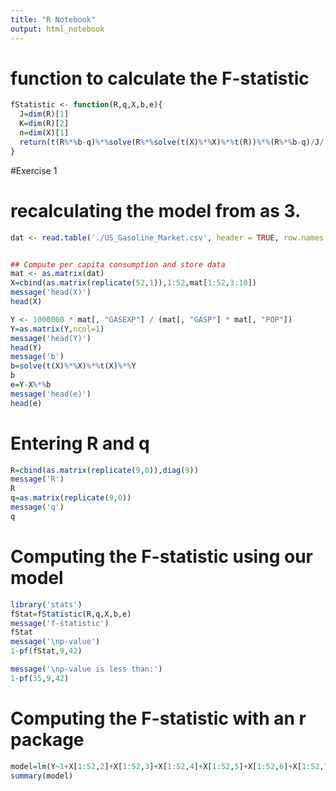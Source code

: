 ```yaml
---
title: "R Notebook"
output: html_notebook
---
```

# function to calculate the F-statistic
```r
fStatistic <- function(R,q,X,b,e){
  J=dim(R)[1]
  K=dim(R)[2]
  n=dim(X)[1]
  return(t(R%*%b-q)%*%solve(R%*%solve(t(X)%*%X)%*%t(R))%*%(R%*%b-q)/J/(t(e)%*%e/(n-K)))
}
```

#Exercise 1

# recalculating the model from as 3.
```r
dat <- read.table('./US_Gasoline_Market.csv', header = TRUE, row.names = 1, sep = ",")


## Compute per capita consumption and store data
mat <- as.matrix(dat)
X=cbind(as.matrix(replicate(52,1)),1:52,mat[1:52,3:10])
message('head(X)')
head(X)

Y <- 1000000 * mat[, "GASEXP"] / (mat[, "GASP"] * mat[, "POP"])
Y=as.matrix(Y,ncol=1)
message('head(Y)')
head(Y)
message('b')
b=solve(t(X)%*%X)%*%t(X)%*%Y
b
e=Y-X%*%b
message('head(e)')
head(e)
```


# Entering R and q
```r
R=cbind(as.matrix(replicate(9,0)),diag(9))
message('R')
R
q=as.matrix(replicate(9,0))
message('q')
q
```



# Computing the F-statistic using our model
```r
library('stats')
fStat=fStatistic(R,q,X,b,e)
message('f-statistic')
fStat
message('\np-value')
1-pf(fStat,9,42)

message('\np-value is less than:')
1-pf(35,9,42)
```

# Computing the F-statistic with an r package
```r
model=lm(Y~1+X[1:52,2]+X[1:52,3]+X[1:52,4]+X[1:52,5]+X[1:52,6]+X[1:52,7]+X[1:52,8]+X[1:52,9]+X[1:52,10])
summary(model)
```

